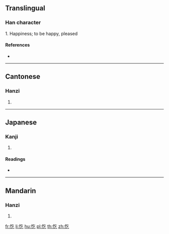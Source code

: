 ==Translingual==

===Han character===
{{Han char|rn=61|rad=心|as=03|sn=6|four=98017|canj=PON|ids=⿰忄乞}}

1. Happiness; to be happy, pleased

====References====
* {{Han ref|kx=0376.130|dkj=10323|dj=0702.230|hdz=42272.100|uh=5FD4|ud=24532|bh=C9E1|bd=51681}}

----

==Cantonese==

===Hanzi===
{{yue-hanzi|jyut=[[hat1]], [[ngat6]]|y=hat1, ngat6}}

# {{defn|lang=yue|sort=心03}}

----

==Japanese==

===Kanji===
{{ja-kanji|grade=|rs=心03}}

# {{defn|lang=ja|sort=心03}}

====Readings====
* {{ja-readings|on=[[きつ]] (kitsu), [[こち]] (kochi), [[ぎつ]] (gitsu), [[ごち]] (gochi), [[き]] (ki)|kun=[[よろこぶ]] (yorokobu)}}

----

==Mandarin==

===Hanzi===
{{cmn-hanzi|pin=[[qì]] ([[qi4]])|wg=ch'i<sup>4</sup>}}

# {{defn|lang=cmn|sort=心03}}

[[fr:忔]]
[[li:忔]]
[[hu:忔]]
[[pl:忔]]
[[th:忔]]
[[zh:忔]]